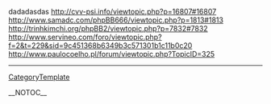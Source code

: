 dadadasdas http://cvv-psi.info/viewtopic.php?p=16807#16807 http://www.samadc.com/phpBB666/viewtopic.php?p=1813#1813 http://trinhkimchi.org/phpBB2/viewtopic.php?p=7832#7832 http://www.servineo.com/foro/viewtopic.php?f=2&t=229&sid=9c451368b6349b3c571301b1c11b0c20 http://www.paulocoelho.pl/forum/viewtopic.php?TopicID=325
----
[[CategoryTemplate]]

__NOTOC__